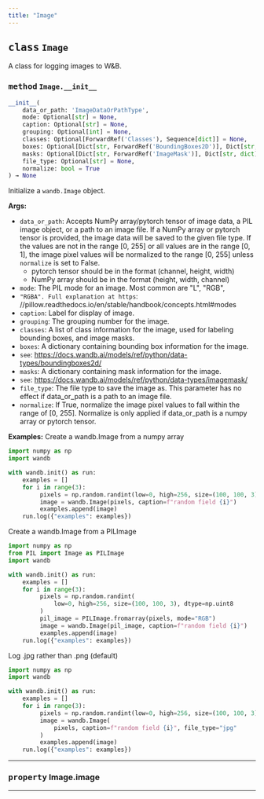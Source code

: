 ```yaml
---
title: "Image"
---
```







## <kbd>class</kbd> `Image`
A class for logging images to W&B. 

### <kbd>method</kbd> `Image.__init__`

```python
__init__(
    data_or_path: 'ImageDataOrPathType',
    mode: Optional[str] = None,
    caption: Optional[str] = None,
    grouping: Optional[int] = None,
    classes: Optional[ForwardRef('Classes'), Sequence[dict]] = None,
    boxes: Optional[Dict[str, ForwardRef('BoundingBoxes2D')], Dict[str, dict]] = None,
    masks: Optional[Dict[str, ForwardRef('ImageMask')], Dict[str, dict]] = None,
    file_type: Optional[str] = None,
    normalize: bool = True
) → None
```

Initialize a `wandb.Image` object. 



**Args:**
 
 - `data_or_path`:  Accepts NumPy array/pytorch tensor of image data,  a PIL image object, or a path to an image file. If a NumPy  array or pytorch tensor is provided,  the image data will be saved to the given file type.  If the values are not in the range [0, 255] or all values are in the range [0, 1],  the image pixel values will be normalized to the range [0, 255]  unless `normalize` is set to False. 
    - pytorch tensor should be in the format (channel, height, width) 
    - NumPy array should be in the format (height, width, channel) 
 - `mode`:  The PIL mode for an image. Most common are "L", "RGB", 
 - `"RGBA". Full explanation at https`: //pillow.readthedocs.io/en/stable/handbook/concepts.html#modes 
 - `caption`:  Label for display of image. 
 - `grouping`:  The grouping number for the image. 
 - `classes`:  A list of class information for the image,  used for labeling bounding boxes, and image masks. 
 - `boxes`:  A dictionary containing bounding box information for the image. 
 - `see`:  https://docs.wandb.ai/models/ref/python/data-types/boundingboxes2d/ 
 - `masks`:  A dictionary containing mask information for the image. 
 - `see`:  https://docs.wandb.ai/models/ref/python/data-types/imagemask/ 
 - `file_type`:  The file type to save the image as.  This parameter has no effect if data_or_path is a path to an image file. 
 - `normalize`:  If True, normalize the image pixel values to fall within the range of [0, 255].  Normalize is only applied if data_or_path is a numpy array or pytorch tensor. 



**Examples:**
 Create a wandb.Image from a numpy array 

```python
import numpy as np
import wandb

with wandb.init() as run:
    examples = []
    for i in range(3):
         pixels = np.random.randint(low=0, high=256, size=(100, 100, 3))
         image = wandb.Image(pixels, caption=f"random field {i}")
         examples.append(image)
    run.log({"examples": examples})
``` 

Create a wandb.Image from a PILImage 

```python
import numpy as np
from PIL import Image as PILImage
import wandb

with wandb.init() as run:
    examples = []
    for i in range(3):
         pixels = np.random.randint(
             low=0, high=256, size=(100, 100, 3), dtype=np.uint8
         )
         pil_image = PILImage.fromarray(pixels, mode="RGB")
         image = wandb.Image(pil_image, caption=f"random field {i}")
         examples.append(image)
    run.log({"examples": examples})
``` 

Log .jpg rather than .png (default) 

```python
import numpy as np
import wandb

with wandb.init() as run:
    examples = []
    for i in range(3):
         pixels = np.random.randint(low=0, high=256, size=(100, 100, 3))
         image = wandb.Image(
             pixels, caption=f"random field {i}", file_type="jpg"
         )
         examples.append(image)
    run.log({"examples": examples})
``` 


---

### <kbd>property</kbd> Image.image







---






